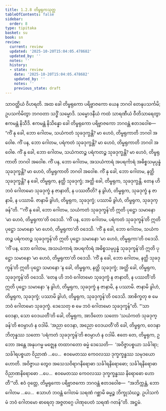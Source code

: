 ```yaml
---
title: 1.2.8 တိမ္ဗရုကသုတ္တ
tableOfContents: false
sidebar:
  order: 8
type: tipitaka
basket: su
book: sn
review:
  current: review
  updated: '2025-10-20T15:04:05.478682'
  updated_by: ''
  notes: ''
  history:
  - state: review
    date: '2025-10-20T15:04:05.478682'
    updated_by: ''
    notes: ''
    previous_state: draft
---
```



<DynamicBreadcrumb />


<ReviewStatus review={frontmatter.review} showDetails={true} />

<HypothesisAnnotation frontmatter={frontmatter} />

<Division number="18" book="sn" e="ch" v="18" p="282">

<Paragraph number="106" book="sn">
သာဝတ္ထိယံ ဝိဟရတိ. အထ ခေါ တိမ္ဗရုကော ပရိဗ္ဗာဇကော ယေန ဘဂဝါ တေနုပသင်္ကမိ; ဥပသင်္ကမိတွာ ဘဂဝတာ သဒ္ဓိံ သမ္မောဒိ. သမ္မောဒနီယံ ကထံ သာရဏီယံ ဝီတိသာရေတွာ ဧကမန္တံ နိသီဒိ. ဧကမန္တံ နိသိန္နော ခေါ တိမ္ဗရုကော ပရိဗ္ဗာဇကော ဘဂဝန္တံ ဧတဒဝေါစ—
</Paragraph>

<Paragraph number="107" book="sn">
“ကိံ နု ခေါ, ဘော ဂေါတမ, သယံကတံ သုခဒုက္ခန္တိ? မာ ဟေဝံ, တိမ္ဗရုကာတိ ဘဂဝါ အဝေါစ. ကိံ ပန, ဘော ဂေါတမ, ပရံကတံ သုခဒုက္ခန္တိ? မာ ဟေဝံ, တိမ္ဗရုကာတိ ဘဂဝါ အဝေါစ. ကိံ နု ခေါ, ဘော ဂေါတမ, သယံကတဉ္စ ပရံကတဉ္စ သုခဒုက္ခန္တိ? မာ ဟေဝံ, တိမ္ဗရုကာတိ ဘဂဝါ အဝေါစ. ကိံ ပန, ဘော ဂေါတမ, အသယံကာရံ အပရင်္ကာရံ အဓိစ္စသမုပ္ပန္နံ သုခဒုက္ခန္တိ? မာ ဟေဝံ, တိမ္ဗရုကာတိ ဘဂဝါ အဝေါစ. ကိံ နု ခေါ, ဘော ဂေါတမ, နတ္ထိ သုခဒုက္ခန္တိ? န ခေါ, တိမ္ဗရုက, နတ္ထိ သုခဒုက္ခံ; အတ္ထိ ခေါ, တိမ္ဗရုက, သုခဒုက္ခန္တိ. တေန ဟိ ဘဝံ ဂေါတမော သုခဒုက္ခံ န ဇာနာတိ, န ပဿတီတိ? န ခွါဟံ, တိမ္ဗရုက, သုခဒုက္ခံ န ဇာနာမိ, န ပဿာမိ. ဇာနာမိ ခွါဟံ, တိမ္ဗရုက, သုခဒုက္ခံ; ပဿာမိ ခွါဟံ, တိမ္ဗရုက, သုခဒုက္ခန်”တိ.
</Paragraph>

<Paragraph number="108" book="sn">
“‘ကိံ နု ခေါ, ဘော ဂေါတမ, သယံကတံ သုခဒုက္ခန်’တိ ဣတိ ပုဋ္ဌော သမာနော ‘မာ ဟေဝံ, တိမ္ဗရုကာ’တိ ဝဒေသိ. ‘ကိံ ပန, ဘော ဂေါတမ, ပရံကတံ သုခဒုက္ခန်’တိ ဣတိ ပုဋ္ဌော သမာနော ‘မာ ဟေဝံ, တိမ္ဗရုကာ’တိ ဝဒေသိ. ‘ကိံ နု ခေါ, ဘော ဂေါတမ, သယံကတဉ္စ ပရံကတဉ္စ သုခဒုက္ခန်’တိ ဣတိ ပုဋ္ဌော သမာနော ‘မာ ဟေဝံ, တိမ္ဗရုကာ’တိ ဝဒေသိ. ‘ကိံ ပန, ဘော ဂေါတမ, အသယံကာရံ အပရင်္ကာရံ အဓိစ္စသမုပ္ပန္နံ သုခဒုက္ခန်’တိ ဣတိ ပုဋ္ဌော သမာနော ‘မာ ဟေဝံ, တိမ္ဗရုကာ’တိ ဝဒေသိ. ‘ကိံ နု ခေါ, ဘော ဂေါတမ, နတ္ထိ သုခဒုက္ခန်’တိ ဣတိ ပုဋ္ဌော သမာနော ‘န ခေါ, တိမ္ဗရုက, နတ္ထိ သုခဒုက္ခံ; အတ္ထိ ခေါ, တိမ္ဗရုက, သုခဒုက္ခန်’တိ ဝဒေသိ. ‘တေန ဟိ ဘဝံ ဂေါတမော သုခဒုက္ခံ န ဇာနာတိ, န ပဿတီ’တိ ဣတိ ပုဋ္ဌော သမာနော ‘န ခွါဟံ, တိမ္ဗရုက, သုခဒုက္ခံ န ဇာနာမိ, န ပဿာမိ. ဇာနာမိ ခွါဟံ, တိမ္ဗရုက, သုခဒုက္ခံ; ပဿာမိ ခွါဟံ, တိမ္ဗရုက, သုခဒုက္ခန်’တိ ဝဒေသိ. အာစိက္ခတု စ မေ ဘဝံ ဂေါတမော သုခဒုက္ခံ. ဒေသေတု စ မေ ဘဝံ ဂေါတမော သုခဒုက္ခန်”တိ.
</Paragraph>

<Paragraph number="109" book="sn">
“‘သာ ဝေဒနာ, သော ဝေဒယတီ’တိ ခေါ, တိမ္ဗရုက, အာဒိတော သတော ‘သယံကတံ သုခဒုက္ခန်’တိ ဧဝမ္ပာဟံ န ဝဒါမိ. ‘အညာ ဝေဒနာ, အညော ဝေဒယတီ’တိ ခေါ, တိမ္ဗရုက, ဝေဒနာဘိတုန္နဿ သတော ‘ပရံကတံ သုခဒုက္ခန်’တိ ဧဝမ္ပာဟံ န ဝဒါမိ. ဧတေ တေ, တိမ္ဗရုက, ဥဘော အန္တေ အနုပဂမ္မ မဇ္ဈေန တထာဂတော ဓမ္မံ ဒေသေတိ—  ‘အဝိဇ္ဇာပစ္စယာ သင်္ခါရာ; သင်္ခါရပစ္စယာ ဝိညာဏံ …ပေ…  ဧဝမေတဿ ကေဝလဿ ဒုက္ခက္ခန္ဓဿ သမုဒယော ဟောတိ. အဝိဇ္ဇာယ တွေဝ အသေသဝိရာဂနိရောဓာ သင်္ခါရနိရောဓော; သင်္ခါရနိရောဓာ ဝိညာဏနိရောဓော …ပေ…  ဧဝမေတဿ ကေဝလဿ ဒုက္ခက္ခန္ဓဿ နိရောဓော ဟောတီ’”တိ.
</Paragraph>

<Paragraph number="110" book="sn">
ဧဝံ ဝုတ္တေ, တိမ္ဗရုကော ပရိဗ္ဗာဇကော ဘဂဝန္တံ ဧတဒဝေါစ—  “အဘိက္ကန္တံ, ဘော ဂေါတမ …ပေ…  ဧသာဟံ ဘဝန္တံ ဂေါတမံ သရဏံ ဂစ္ဆာမိ ဓမ္မဉ္စ ဘိက္ခုသံဃဉ္စ. ဥပါသကံ မံ ဘဝံ ဂေါတမော ဓာရေတု အဇ္ဇတဂ္ဂေ ပါဏုပေတံ သရဏံ ဂတန်”တိ.

</Paragraph>
</Division>

<Paragraph number="111" type="center" book="sn">
အဋ္ဌမံ.
</Paragraph>
